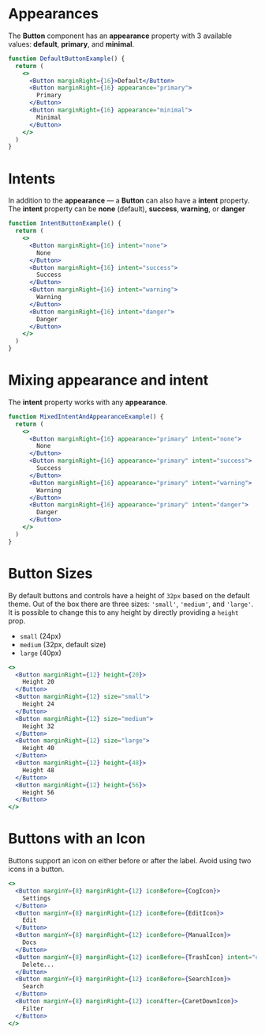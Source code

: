 # Appearances

The **Button** component has an **appearance** property with 3 available values: **default**, **primary**, and **minimal**.

```jsx
function DefaultButtonExample() {
  return (
    <>
      <Button marginRight={16}>Default</Button>
      <Button marginRight={16} appearance="primary">
        Primary
      </Button>
      <Button marginRight={16} appearance="minimal">
        Minimal
      </Button>
    </>
  )
}
```

# Intents

In addition to the **appearance** — a **Button** can also have a **intent** property.
The **intent** property can be **none** (default), **success**, **warning**, or **danger**

```jsx
function IntentButtonExample() {
  return (
    <>
      <Button marginRight={16} intent="none">
        None
      </Button>
      <Button marginRight={16} intent="success">
        Success
      </Button>
      <Button marginRight={16} intent="warning">
        Warning
      </Button>
      <Button marginRight={16} intent="danger">
        Danger
      </Button>
    </>
  )
}
```

# Mixing appearance and intent

The **intent** property works with any **appearance**.

```jsx
function MixedIntentAndAppearanceExample() {
  return (
    <>
      <Button marginRight={16} appearance="primary" intent="none">
        None
      </Button>
      <Button marginRight={16} appearance="primary" intent="success">
        Success
      </Button>
      <Button marginRight={16} appearance="primary" intent="warning">
        Warning
      </Button>
      <Button marginRight={16} appearance="primary" intent="danger">
        Danger
      </Button>
    </>
  )
}
```

# Button Sizes

By default buttons and controls have a height of `32px` based on the default theme. Out of the box there are three sizes: `'small'`, `'medium'`, and `'large'`.
It is possible to change this to any height by directly providing a `height` prop.

- `small` (24px)
- `medium` (32px, default size)
- `large` (40px)

```jsx
<>
  <Button marginRight={12} height={20}>
    Height 20
  </Button>
  <Button marginRight={12} size="small">
    Height 24
  </Button>
  <Button marginRight={12} size="medium">
    Height 32
  </Button>
  <Button marginRight={12} size="large">
    Height 40
  </Button>
  <Button marginRight={12} height={48}>
    Height 48
  </Button>
  <Button marginRight={12} height={56}>
    Height 56
  </Button>
</>
```

# Buttons with an Icon

Buttons support an icon on either before or after the label. Avoid using two icons in a button.

```jsx
<>
  <Button marginY={8} marginRight={12} iconBefore={CogIcon}>
    Settings
  </Button>
  <Button marginY={8} marginRight={12} iconBefore={EditIcon}>
    Edit
  </Button>
  <Button marginY={8} marginRight={12} iconBefore={ManualIcon}>
    Docs
  </Button>
  <Button marginY={8} marginRight={12} iconBefore={TrashIcon} intent="danger">
    Delete...
  </Button>
  <Button marginY={8} marginRight={12} iconBefore={SearchIcon}>
    Search
  </Button>
  <Button marginY={8} marginRight={12} iconAfter={CaretDownIcon}>
    Filter
  </Button>
</>
```
